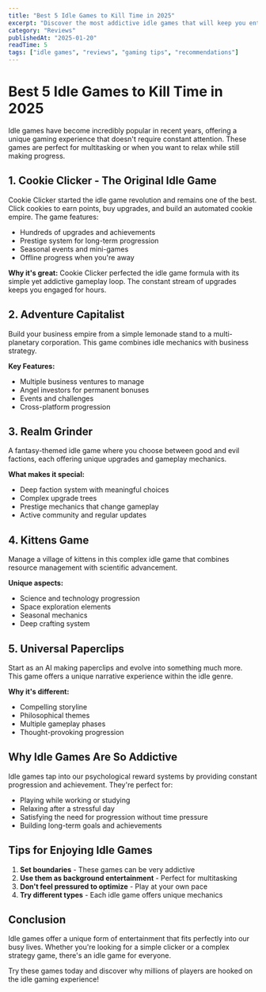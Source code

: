 ```yaml
---
title: "Best 5 Idle Games to Kill Time in 2025"
excerpt: "Discover the most addictive idle games that will keep you entertained for hours. From cookie clickers to space exploration, these games offer endless fun with minimal effort."
category: "Reviews"
publishedAt: "2025-01-20"
readTime: 5
tags: ["idle games", "reviews", "gaming tips", "recommendations"]
---
```


# Best 5 Idle Games to Kill Time in 2025

Idle games have become incredibly popular in recent years, offering a unique gaming experience that doesn't require constant attention. These games are perfect for multitasking or when you want to relax while still making progress.

## 1. Cookie Clicker - The Original Idle Game

Cookie Clicker started the idle game revolution and remains one of the best. Click cookies to earn points, buy upgrades, and build an automated cookie empire. The game features:

- Hundreds of upgrades and achievements
- Prestige system for long-term progression
- Seasonal events and mini-games
- Offline progress when you're away

**Why it's great:** Cookie Clicker perfected the idle game formula with its simple yet addictive gameplay loop. The constant stream of upgrades keeps you engaged for hours.

## 2. Adventure Capitalist

Build your business empire from a simple lemonade stand to a multi-planetary corporation. This game combines idle mechanics with business strategy.

**Key Features:**
- Multiple business ventures to manage
- Angel investors for permanent bonuses
- Events and challenges
- Cross-platform progression

## 3. Realm Grinder

A fantasy-themed idle game where you choose between good and evil factions, each offering unique upgrades and gameplay mechanics.

**What makes it special:**
- Deep faction system with meaningful choices
- Complex upgrade trees
- Prestige mechanics that change gameplay
- Active community and regular updates

## 4. Kittens Game

Manage a village of kittens in this complex idle game that combines resource management with scientific advancement.

**Unique aspects:**
- Science and technology progression
- Space exploration elements
- Seasonal mechanics
- Deep crafting system

## 5. Universal Paperclips

Start as an AI making paperclips and evolve into something much more. This game offers a unique narrative experience within the idle genre.

**Why it's different:**
- Compelling storyline
- Philosophical themes
- Multiple gameplay phases
- Thought-provoking progression

## Why Idle Games Are So Addictive

Idle games tap into our psychological reward systems by providing constant progression and achievement. They're perfect for:

- Playing while working or studying
- Relaxing after a stressful day
- Satisfying the need for progression without time pressure
- Building long-term goals and achievements

## Tips for Enjoying Idle Games

1. **Set boundaries** - These games can be very addictive
2. **Use them as background entertainment** - Perfect for multitasking
3. **Don't feel pressured to optimize** - Play at your own pace
4. **Try different types** - Each idle game offers unique mechanics

## Conclusion

Idle games offer a unique form of entertainment that fits perfectly into our busy lives. Whether you're looking for a simple clicker or a complex strategy game, there's an idle game for everyone.

Try these games today and discover why millions of players are hooked on the idle gaming experience!

